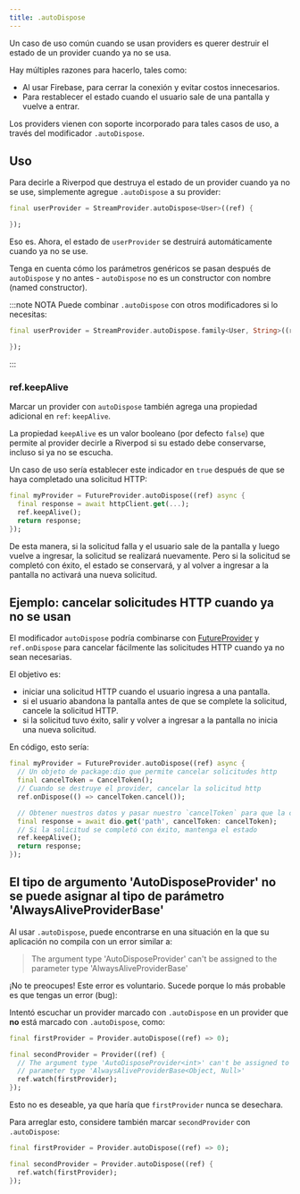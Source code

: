 ```yaml
---
title: .autoDispose
---
```



Un caso de uso común cuando se usan providers es querer destruir 
el estado de un provider cuando ya no se usa.

Hay múltiples razones para hacerlo, tales como:

- Al usar Firebase, para cerrar la conexión y evitar costos innecesarios.
- Para restablecer el estado cuando el usuario sale de una pantalla y vuelve a entrar.

Los providers vienen con soporte incorporado para tales casos de uso, 
a través del modificador `.autoDispose`.

## Uso

Para decirle a Riverpod que destruya el estado de un provider cuando ya no se use, 
simplemente agregue `.autoDispose` a su provider:

```dart
final userProvider = StreamProvider.autoDispose<User>((ref) {

});
```

Eso es. Ahora, el estado de `userProvider` se destruirá automáticamente cuando ya no se use.

Tenga en cuenta cómo los parámetros genéricos se pasan después de `autoDispose` y no antes - 
`autoDispose` no es un constructor con nombre (named constructor).

:::note NOTA
Puede combinar `.autoDispose` con otros modificadores si lo necesitas:

```dart
final userProvider = StreamProvider.autoDispose.family<User, String>((ref, id) {

});
```

:::

### ref.keepAlive

Marcar un provider con `autoDispose` también agrega una propiedad adicional en `ref`: `keepAlive`.

La propiedad `keepAlive` es un valor booleano (por defecto `false`) que permite al provider 
decirle a Riverpod si su estado debe conservarse, incluso si ya no se escucha.

Un caso de uso sería establecer este indicador en `true` después de que se haya completado una solicitud HTTP:

```dart
final myProvider = FutureProvider.autoDispose((ref) async {
  final response = await httpClient.get(...);
  ref.keepAlive();
  return response;
});
```

De esta manera, si la solicitud falla y el usuario sale de la pantalla y luego vuelve a ingresar, 
la solicitud se realizará nuevamente. Pero si la solicitud se completó con éxito, 
el estado se conservará, y al volver a ingresar a la pantalla no activará una nueva solicitud.

## Ejemplo: cancelar solicitudes HTTP cuando ya no se usan

El modificador `autoDispose` podría combinarse con [FutureProvider] y `ref.onDispose` para cancelar 
fácilmente las solicitudes HTTP cuando ya no sean necesarias.

El objetivo es:

- iniciar una solicitud HTTP cuando el usuario ingresa a una pantalla.
- si el usuario abandona la pantalla antes de que se complete la solicitud, cancele la solicitud HTTP.
- si la solicitud tuvo éxito, salir y volver a ingresar a la pantalla no inicia una nueva solicitud.

En código, esto sería:

```dart
final myProvider = FutureProvider.autoDispose((ref) async {
  // Un objeto de package:dio que permite cancelar solicitudes http
  final cancelToken = CancelToken();
  // Cuando se destruye el provider, cancelar la solicitud http
  ref.onDispose(() => cancelToken.cancel());

  // Obtener nuestros datos y pasar nuestro `cancelToken` para que la cancelación funcione
  final response = await dio.get('path', cancelToken: cancelToken);
  // Si la solicitud se completó con éxito, mantenga el estado
  ref.keepAlive();
  return response;
});
```

## El tipo de argumento 'AutoDisposeProvider' no se puede asignar al tipo de parámetro 'AlwaysAliveProviderBase'

Al usar `.autoDispose`, puede encontrarse en una situación en la que su 
aplicación no compila con un error similar a:

> The argument type 'AutoDisposeProvider' can't be assigned to the parameter
> type 'AlwaysAliveProviderBase'

¡No te preocupes! Este error es voluntario. Sucede porque lo más probable es que tengas un error (bug):

Intentó escuchar un provider marcado con `.autoDispose` en un provider que **no** está marcado 
con `.autoDispose`, como:

```dart
final firstProvider = Provider.autoDispose((ref) => 0);

final secondProvider = Provider((ref) {
  // The argument type 'AutoDisposeProvider<int>' can't be assigned to the
  // parameter type 'AlwaysAliveProviderBase<Object, Null>'
  ref.watch(firstProvider);
});
```

Esto no es deseable, ya que haría que `firstProvider` nunca se desechara.

Para arreglar esto, considere también marcar `secondProvider` con `.autoDispose`:

```dart
final firstProvider = Provider.autoDispose((ref) => 0);

final secondProvider = Provider.autoDispose((ref) {
  ref.watch(firstProvider);
});
```
[futureprovider]: ../../providers/future_provider
